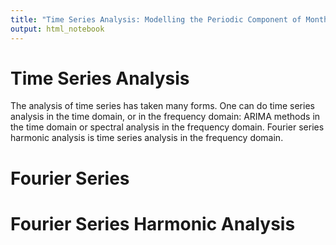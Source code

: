 ```yaml
---
title: "Time Series Analysis: Modelling the Periodic Component of Monthly Data using Fourier Series Harmonic Analysis"
output: html_notebook
---
```

# Time Series Analysis

The analysis of time series has taken many forms. One can do time series analysis in the time domain, or in the frequency domain: ARIMA methods in the time domain or spectral analysis in the frequency domain. Fourier series harmonic analysis is time series analysis in the frequency domain.

# Fourier Series

\begin{equation}
f(x)=\frac{a_{0}}{2}+\sum_{n=1}^{\infty} a_{n} \cos n x+\sum_{n=1}^{\infty} b_{n} \sin n x
\end{equation}

\begin{equation}
\begin{aligned}
&a_{0}=\frac{1}{\pi} \int_{-\pi}^{\pi} f(x) \mathrm{d} x\\
&a_{n}=\frac{1}{\pi} \int_{-\pi}^{\pi} f(x) \cos n x \mathrm{d} x \quad n=1,2, \ldots\\
&b_{n}=\frac{1}{\pi} \int_{-\pi}^{\pi} f(x) \sin n x \mathrm{d} x \quad n=1,2, \ldots
\end{aligned}
\end{equation}

# Fourier Series Harmonic Analysis

\begin{equation}
f(t)=\frac{a_{0}}{2}+\sum_{n=1}^{\infty}\left(a_{n} \cos \frac{n \pi}{L} t+b_{n} \sin \frac{n \pi}{L} t\right)
\end{equation}

\begin{equation}
\begin{aligned}
&a_{0}=\frac{1}{L} \int_{-L}^{L} f(t) \mathrm{d} t\\
&a_{n}=\frac{1}{L} \int_{-L}^{L} f(t) \cos \frac{n \pi}{L} t \mathrm{d} t \quad n=1,2 \ldots\\
&b_{n}=\frac{1}{L} \int_{-L}^{L} f(t) \sin \frac{n \pi}{L} t \mathrm{d} t \quad n=1,2 \ldots
\end{aligned}
\end{equation}

